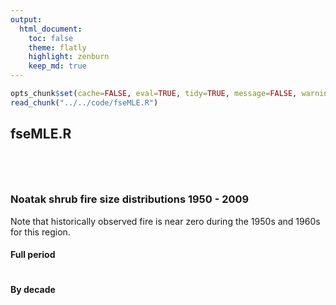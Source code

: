```yaml
---
output:
  html_document:
    toc: false
    theme: flatly
    highlight: zenburn
    keep_md: true
---
```


```r
opts_chunk$set(cache=FALSE, eval=TRUE, tidy=TRUE, message=FALSE, warning=FALSE, dpi=300, fig.height=7, fig.width=10.5)
read_chunk("../../code/fseMLE.R")
```

##
##
## fseMLE.R

```r
```

```r
```

```r
```

```r
```

### Noatak shrub fire size distributions 1950 - 2009

Note that historically observed fire is near zero during the 1950s and 1960s for this region.

#### Full period

```r
```

#### By decade

```r
```
